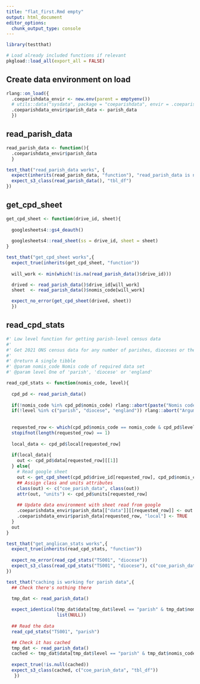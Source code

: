 ```yaml
---
title: "flat_first.Rmd empty"
output: html_document
editor_options: 
  chunk_output_type: console
---
```


```r
library(testthat)
```


```r
# Load already included functions if relevant
pkgload::load_all(export_all = FALSE)
```

## Create data environment on load

```r
rlang::on_load({
  .coeparishdata_envir <- new.env(parent = emptyenv())
  # utils::data("sysdata", package = "coeparishdata", envir = .coeparishdata_envir)
  .coeparishdata_envir$parish_data <- parish_data
  })
```

## read_parish_data

```r
read_parish_data <- function(){
  .coeparishdata_envir$parish_data
  }
```

```r
test_that("read_parish_data works", {
  expect(inherits(read_parish_data, "function"), "read_parish_data is not a function")
  expect_s3_class(read_parish_data(), "tbl_df")
})
```

## get_cpd_sheet

```r
get_cpd_sheet <- function(drive_id, sheet){
  
  googlesheets4::gs4_deauth()
  
  googlesheets4::read_sheet(ss = drive_id, sheet = sheet)
}
```

```r
test_that("get_cpd_sheet works",{
  expect_true(inherits(get_cpd_sheet, "function"))
  
  will_work <- min(which(!is.na(read_parish_data()$drive_id)))

  drived <- read_parish_data()$drive_id[will_work]
  sheet  <- read_parish_data()$nomis_code[will_work]

  expect_no_error(get_cpd_sheet(drived, sheet))
  })
```

## read_cpd_stats

```r
#' Low level function for getting parish-level census data
#' 
#' Get 2021 ONS census data for any number of parishes, dioceses or the whole of England. Parish data is read from a Google sheet
#' 
#' @return A single tibble
#' @param nomis_code Nomis code of required data set
#' @param level One of 'parish', 'diocese' or 'england'

read_cpd_stats <- function(nomis_code, level){
  
  cpd_pd <- read_parish_data()
  
  if(!nomis_code %in% cpd_pd$nomis_code) rlang::abort(paste("Nomis code ", nomis_code, "does not correspond to a dataset that is available through this package"))
  if(!level %in% c("parish", "diocese", "england")) rlang::abort("Argument 'level' must be one of 'parish', 'diocese' or 'england'")
  
  
  requested_row <- which(cpd_pd$nomis_code == nomis_code & cpd_pd$level == level)
  stopifnot(length(requested_row) == 1)
  
  local_data <- cpd_pd$local[requested_row]
  
  if(local_data){
    out <- cpd_pd$data[requested_row][[1]]
  } else{
    # Read google sheet
    out <- get_cpd_sheet(cpd_pd$drive_id[requested_row], cpd_pd$nomis_code[requested_row])
    ## Assign class and units attributes
    class(out) <- c("coe_parish_data", class(out))
    attr(out, "units") <- cpd_pd$units[requested_row]
    
    ## Update data environment with sheet read from google
    .coeparishdata_envir$parish_data[["data"]][[requested_row]] <- out
    .coeparishdata_envir$parish_data[requested_row, "local"] <- TRUE
  }
  out
}
```

```r
test_that("get_anglican_stats works",{
  expect_true(inherits(read_cpd_stats, "function"))
  
  expect_no_error(read_cpd_stats("TS001", "diocese"))
  expect_s3_class(read_cpd_stats("TS001", "diocese"), c("coe_parish_data", "tbl_df"))
})

test_that("caching is working for parish data",{
  ## Check there's nothing there

  tmp_dat <- read_parish_data()
  
  expect_identical(tmp_dat$data[tmp_dat$level == "parish" & tmp_dat$nomis_code == "TS001"],
                   list(NULL))
  
  ## Read the data
  read_cpd_stats("TS001", "parish")

  ## Check it has cached
  tmp_dat <- read_parish_data()
  cached <- tmp_dat$data[tmp_dat$level == "parish" & tmp_dat$nomis_code == "TS001"][[1]]
  
  expect_true(!is.null(cached))
  expect_s3_class(cached, c("coe_parish_data", "tbl_df"))
   })
```
